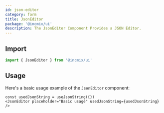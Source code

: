 ```yaml
---
id: json-editor
category: form
title: JsonEditor
package: '@incmix/ui'
description: The JsonEditor Component Provides a JSON Editor.
---
```


## Import

```js
import { JsonEditor } from '@incmix/ui'
```

## Usage

Here's a basic usage example of the `JsonEditor` component:

```tsx
const usedJsonString = useJsonString({})
<JsonEditor placeholder="Basic usage" usedJsonString={usedJsonString} />
```
